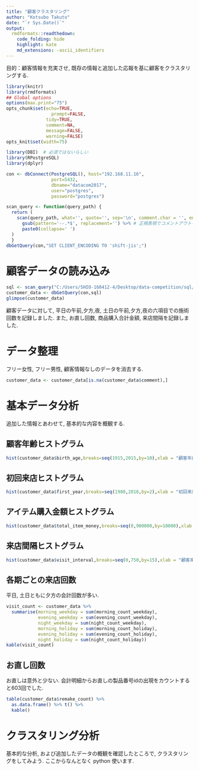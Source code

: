 ```yaml
---
title: "顧客クラスタリング"
author: "Kotsubo Takuto"
date: "`r Sys.Date()`"
output:
  rmdformats::readthedown:
    code_folding: hide
    highlight: kate
    md_extensions: -ascii_identifiers
---
```


目的：顧客情報を充実させ, 既存の情報と追加した応報を基に顧客をクラスタリングする.

```r
library(knitr)
library(rmdformats)
## Global options
options(max.print="75")
opts_chunk$set(echo=TRUE,
	             prompt=FALSE,
               tidy=TRUE,
               comment=NA,
               message=FALSE,
               warning=FALSE)
opts_knit$set(width=75)
```

```r
library(DBI)  # 必須ではないらしい
library(RPostgreSQL)
library(dplyr)
```

```r
con <- dbConnect(PostgreSQL(), host="192.168.11.16", 
                 port=5432, 
                 dbname="datacom2017", 
                 user="postgres", 
                 password="postgres")

scan_query <- function(query_path) {
  return (
    scan(query_path, what='', quote='', sep='\n', comment.char = '', encoding='UTF-8') %>%
      gsub(pattern='--.*$', replacement='') %>% # 正規表現でコメントアウトを消す
      paste0(collapse=' ')
  )
  }
dbGetQuery(con,"SET CLIENT_ENCODING TO 'shift-jis';")
```

# 顧客データの読み込み

```r
sql <- scan_query("C:/Users/SHIO-160412-4/Desktop/data-competition/sql/tmp.sql")
customer_data <- dbGetQuery(con,sql)
glimpse(customer_data)
```

顧客データに対して, 平日の午前,夕方,夜, 土日の午前,夕方,夜の六項目での施術回数を記録しました.
また, お直し回数, 商品購入合計金額, 来店間隔を記録しました.

# データ整理

フリー女性, フリー男性, 顧客情報なしのデータを消去する.

```r
customer_data <- customer_data[is.na(customer_data$comment),]
```


# 基本データ分析

追加した情報とあわせて, 基本的な内容を概観する.

## 顧客年齢ヒストグラム

```r
hist(customer_data$birth_age,breaks=seq(1915,2015,by=10),xlab = "顧客年齢",main='')
```

## 初回来店ヒストグラム

```r
hist(customer_data$first_year,breaks=seq(1980,2018,by=2),xlab = "初回来店年",main='')
```

## アイテム購入金額ヒストグラム

```r
hist(customer_data$total_item_money,breaks=seq(0,900000,by=10000),xlab = "アイテム購入金額",main='')
```

## 来店間隔ヒストグラム

```r
hist(customer_data$visit_interval,breaks=seq(0,750,by=15),xlab = "顧客来店間隔",main='')
```

## 各期ごとの来店回数 

平日, 土日ともに夕方の会計回数が多い.

```r
visit_count <- customer_data %>% 
  summarise(morning_weekday = sum(morning_count_weekday),
            evening_weekday = sum(evening_count_weekday),
            night_weekday = sum(night_count_weekday),
            morning_holiday = sum(morning_count_holiday),
            evening_holiday = sum(evening_count_holiday),
            night_holiday = sum(night_count_holiday))
kable(visit_count)
```

## お直し回数

お直しは意外と少ない. 会計明細からお直しの製品番号idの出現をカウントすると603回でした.

```r
table(customer_data$remake_count) %>% 
  as.data.frame() %>% t() %>% 
  kable()
```

# クラスタリング分析

基本的な分析, および追加したデータの概観を確認したところで, クラスタリングをしてみよう.
ここからなんとなく python 使います.
